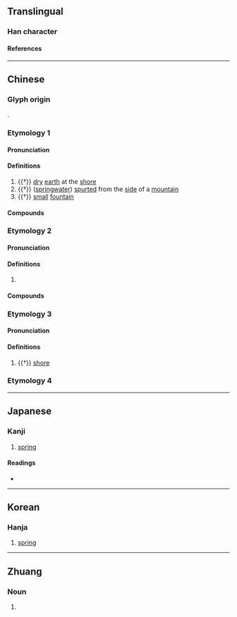 {{character info/new}}
==Translingual==

===Han character===
{{Han char|rn=85|rad=水|as=02|sn=5|four=34117|canj=EKN,XEKN|ids=⿰氵九}}

====References====
{{Han ref|kx=0604.010|dkj=17102|dj=0997.100|hdz=31549.030|uh=6C3F}}

----

==Chinese==
{{zh-forms}}

===Glyph origin===
{{Han etym}}
{{Han compound|水|九|ls=psc|c1=s|c2=p|t1=water}}.

===Etymology 1===

====Pronunciation====
{{zh-pron
|m=guǐ
|c=gwai2
|mc=y
|oc=y
|ma=
|cat=n,a
}}

====Definitions====
{{zh-hanzi}}

# {{†}} [[dry]] [[earth]] at the [[shore]]
# {{†}} ([[springwater]]) [[spurt]]ed from the [[side]] of a [[mountain]]
# {{†}} [[small]] [[fountain]]

====Compounds====
{{zh-der|氿泉}}

===Etymology 2===

====Pronunciation====
{{zh-pron
|m=jiǔ
|ma=
|cat=
}}

====Definitions====
{{zh-hanzi}}

# {{n-g|Used in the names of [[lake]]s in {{w|Yixing}}, [[Jiangsu]], China.}}

====Compounds====
{{zh-der|東氿|西氿|團氿|三氿}}

===Etymology 3===

====Pronunciation====
{{zh-pron
|m=qiú
|ma=
|cat=n
}}

====Definitions====
{{zh-hanzi}}

# {{†}} [[shore]]

===Etymology 4===
{{zh-see|酒|v}}<!-- {{Hani-second-round simplification of|酒}} -->

----

==Japanese==

===Kanji===
{{ja-kanji|grade=|rs=水02}}

# [[spring]]

====Readings====
* {{ja-readings|on=[[き]] (ki), [[きゅう]] (kyū), [[ぐ]] (gu)|kun=[[おずみ]] (ozumi), [[わきみず]] (wakimizu)}}

----

==Korean==

===Hanja===
{{ko-hanja|hangeul=궤|eumhun=|rv=gwe|mr=kwe|y=kwey}}

# [[spring]]

----

==Zhuang==

===Noun===
{{za-head|noun}}

# {{za-sawndip form of|laeuj}}